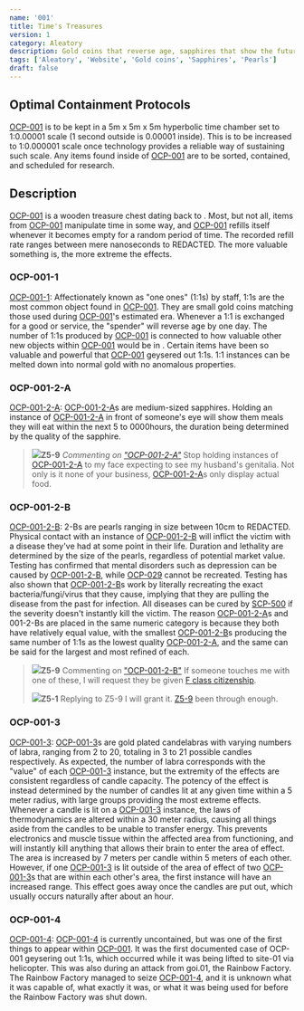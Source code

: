 ```yaml
---
name: '001'
title: Time's Treasures
version: 1
category: Aleatory
description: Gold coins that reverse age, sapphires that show the future, and pearls that cause disease.
tags: ['Aleatory', 'Website', 'Gold coins', 'Sapphires', 'Pearls']
draft: false
---
```


## Optimal Containment Protocols

[OCP-001](#description) is to be kept in a 5m x 5m x 5m hyperbolic time chamber set to 1:0.00001 scale (1 second outside is 0.00001 inside).
This is to be increased to 1:0.000001 scale once technology provides a reliable way of sustaining such scale.
Any items found inside of [OCP-001](#description) are to be sorted, contained, and scheduled for research.

## Description

[OCP-001](#description) is a wooden treasure chest dating back to <RedactedDate/>.
Most, but not all, items from [OCP-001](#description) manipulate time in some way, and [OCP-001](#description) refills itself whenever it becomes empty for a random period of time.
The recorded refill rate ranges between mere nanoseconds to <Redacted>REDACTED</Redacted>. The more valuable something is, the more extreme the effects.

### OCP-001-1
[OCP-001-1](#ocp-001-1): Affectionately known as "one ones" (1:1s) by staff, 1:1s are the most common object found in [OCP-001](#description).
They are small gold coins matching those used during [OCP-001](#description)'s estimated era. Whenever a 1:1 is exchanged for a good or service, the "spender" will reverse age by one day.
The number of 1:1s produced by [OCP-001](#description) is connected to how valuable other new objects within [OCP-001](#description) would be in <RedactedDate/>.
Certain items have been so valuable and powerful that [OCP-001](#description) geysered out 1:1s. 1:1 instances can be melted down into normal gold with no anomalous properties.

### OCP-001-2-A
[OCP-001-2-A](#ocp-001-2-a): [OCP-001-2-A](#ocp-001-2-a)s are medium-sized sapphires.
Holding an instance of [OCP-001-2-A](#ocp-001-2-a) in front of someone's eye will show them meals they will eat within the next 5
to <Redacted>0000</Redacted>hours, the duration being determined by the quality of the sapphire.

> <span class="user"><img class="icon" src="/favicon.svg"/>**Z5-9**</span>
> <span class="context">*Commenting on ["OCP-001-2-A"](#ocp-001-2-a)*</span>
> Stop holding instances of [OCP-001-2-A](#ocp-001-2-a) to my face expecting to see my husband's genitalia.
> Not only is it none of your business, [OCP-001-2-A](#ocp-001-2-a)s only display actual food.

### OCP-001-2-B

[OCP-001-2-B](#ocp-001-2-b): 2-Bs are pearls ranging in size between 10cm to <Redacted>REDACTED</Redacted>.
Physical contact with an instance of [OCP-001-2-B](#ocp-001-2-b) will inflict the victim with a disease they've had at some point in their life.
Duration and lethality are determined by the size of the pearls, regardless of potential market value.
Testing has confirmed that mental disorders such as depression can be caused by [OCP-001-2-B](#ocp-001-2-b), while [OCP-029](TODO)
cannot be recreated. Testing has also shown that [OCP-001-2-B](#ocp-001-2-b)s work by literally recreating the exact bacteria/fungi/virus that they cause,
implying that they are pulling the disease from the past for infection.
All diseases can be cured by [SCP-500](TODO) if the severity doesn't instantly kill the victim.
The reason [OCP-001-2-A](#ocp-001-2-a)s and 001-2-Bs are placed in the same numeric category is because they both have relatively equal value,
with the smallest [OCP-001-2-B](#ocp-001-2-b)s producing the same number of 1:1s as the lowest quality [OCP-001-2-A](#ocp-001-2-a), and the same can be said for the largest and most refined of each.

> <span class="user"><img class="icon" src="/favicon.svg"/>**Z5-9**</span>
> <span class="context">Commenting on ["OCP-001-2-B"](#ocp-001-2-b)</span>
> If someone touches me with one of these, I will request they be given [F class citizenship]().
>
> <span class="user"><img class="icon" src="/favicon.svg"/>**Z5-1**</span>
> <span class="context">Replying to Z5-9</span>
> I will grant it. [Z5-9]() been through enough.

### OCP-001-3
[OCP-001-3](#ocp-001-3): [OCP-001-3](#ocp-001-3)s are gold plated candelabras with varying numbers of labra, ranging from 2 to 20, totaling in 3 to 21 possible candles respectively.
As expected, the number of labra corresponds with the "value" of each [OCP-001-3](#ocp-001-3) instance, but the extremity of the effects are consistent regardless of candle capacity.
The potency of the effect is instead determined by the number of candles lit at any given time within a 5 meter radius, with large groups providing the most extreme effects.
Whenever a candle is lit on a [OCP-001-3](#ocp-001-3) instance, the laws of thermodynamics are altered within a 30 meter radius,
causing all things aside from the candles to be unable to transfer energy. This prevents electronics and muscle tissue within the affected area from functioning,
and will instantly kill anything that allows their brain to enter the area of effect. The area is increased by 7 meters per candle within 5 meters of each other.
However, if one [OCP-001-3](#ocp-001-3) is lit outside of the area of effect of two [OCP-001-3](#ocp-001-3)s that are within each other's area, the first instance will have an increased range.
This effect goes away once the candles are put out, which usually occurs naturally after about an hour.

### OCP-001-4
[OCP-001-4](#ocp-001-4): [OCP-001-4](#ocp-001-4) is currently uncontained, but was one of the first things to appear within [OCP-001](#description).
It was the first documented case of OCP-001 geysering out 1:1s, which occurred while it was being lifted to site-01 via helicopter.
This was also during an attack from goi.01, the Rainbow Factory. The Rainbow Factory managed to seize [OCP-001-4](#ocp-001-4), and it is unknown what it was capable of,
what exactly it was, or what it was being used for before the Rainbow Factory was shut down.

<p style="color:transparent">I'm actually proud of this one.</p>

